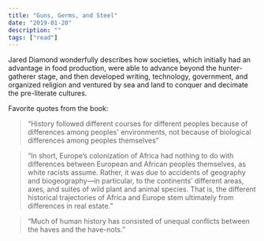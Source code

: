 ```yaml
---
title: "Guns, Germs, and Steel"
date: "2019-01-20"
description: ""
tags: ["read"]
---
```


Jared Diamond wonderfully describes how societies, which initially had an advantage in food production, were able to advance beyond the hunter-gatherer stage, and then developed writing, technology, government, and organized religion and ventured by sea and land to conquer and decimate the pre-literate cultures.

Favorite quotes from the book:

> “History followed different courses for different peoples because of differences among peoples' environments, not because of biological differences among peoples themselves”

> “In short, Europe’s colonization of Africa had nothing to do with differences between European and African peoples themselves, as white racists assume. Rather, it was due to accidents of geography and biogeography—in particular, to the continents’ different areas, axes, and suites of wild plant and animal species. That is, the different historical trajectories of Africa and Europe stem ultimately from differences in real estate.”

> “Much of human history has consisted of unequal conflicts between the haves and the have-nots.”
